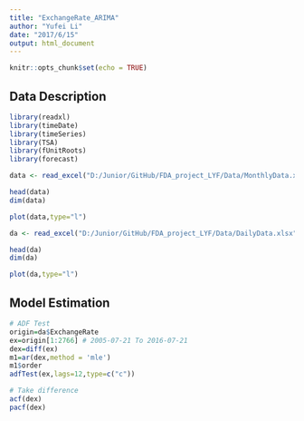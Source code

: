 ```yaml
---
title: "ExchangeRate_ARIMA"
author: "Yufei Li"
date: "2017/6/15"
output: html_document
---
```


```r
knitr::opts_chunk$set(echo = TRUE)
```
## Data Description
```r
library(readxl)
library(timeDate)
library(timeSeries)
library(TSA)
library(fUnitRoots)
library(forecast)

data <- read_excel("D:/Junior/GitHub/FDA_project_LYF/Data/MonthlyData.xls")

head(data)
dim(data)

plot(data,type="l")

da <- read_excel("D:/Junior/GitHub/FDA_project_LYF/Data/DailyData.xlsx")

head(da)
dim(da)

plot(da,type="l")
```
## Model Estimation
```r
# ADF Test
origin=da$ExchangeRate
ex=origin[1:2766] # 2005-07-21 To 2016-07-21
dex=diff(ex)
m1=ar(dex,method = 'mle')
m1$order
adfTest(ex,lags=12,type=c("c"))

# Take difference
acf(dex)
pacf(dex)
```


